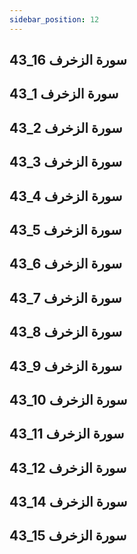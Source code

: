 ```yaml
---
sidebar_position: 12
---
```


## 43_16 سورة الزخرف
<YouTube videoId='7pEFZYTiKNA' opts={opts} />

## 43_1 سورة الزخرف
<YouTube videoId='7N2B8jfY1pc' opts={opts} />

## 43_2 سورة الزخرف
<YouTube videoId='4vGH3OcrbTk' opts={opts} />

## 43_3 سورة الزخرف
<YouTube videoId='gpj2C8gFddE' opts={opts} />

## 43_4 سورة الزخرف
<YouTube videoId='evzUOfAYr4g' opts={opts} />

## 43_5 سورة الزخرف
<YouTube videoId='uV_3FDloEQw' opts={opts} />

## 43_6 سورة الزخرف
<YouTube videoId='0KDHVExbKF8' opts={opts} />

## 43_7 سورة الزخرف
<YouTube videoId='DVXHYGnyyM4' opts={opts} />

## 43_8 سورة الزخرف
<YouTube videoId='AC7Amm2EdvQ' opts={opts} />

## 43_9 سورة الزخرف
<YouTube videoId='Wm7taW1u7FQ' opts={opts} />

## 43_10 سورة الزخرف
<YouTube videoId='96HUbe_xM84' opts={opts} />

## 43_11 سورة الزخرف
<YouTube videoId='Ze3f9EkMGdk' opts={opts} />

## 43_12 سورة الزخرف
<YouTube videoId='gooSn9CxOqw' opts={opts} />

## 43_14 سورة الزخرف
<YouTube videoId='C2ZnKIBFSzQ' opts={opts} />

## 43_15 سورة الزخرف
<YouTube videoId='DBV_AIK94nA' opts={opts} />
